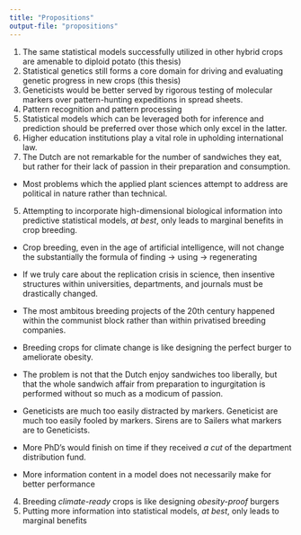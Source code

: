 ```yaml
---
title: "Propositions"
output-file: "propositions"
---
```



1. The same statistical models successfully utilized in other hybrid crops are amenable to diploid potato
\newline (this thesis)
2. Statistical genetics still forms a core domain for driving and evaluating genetic progress in new crops
\newline (this thesis)
3. Geneticists would be better served by rigorous testing of molecular markers over pattern-hunting expeditions in spread sheets.
3. Pattern recognition and pattern processing
4. Statistical models which can be leveraged both for inference and prediction should be preferred over those which only excel in the latter.
5. Higher education institutions play a vital role in upholding international law.
6. The Dutch are not remarkable for the number of sandwiches they eat, but rather for their lack of passion in their preparation and consumption.

:::{.content-hidden}
* Most problems which the applied plant sciences attempt to address are political in nature rather than technical.
5. Attempting to incorporate high-dimensional biological information into predictive statistical models, _at best_, only leads to marginal benefits in crop breeding.
* Crop breeding, even in the age of artificial intelligence, will not change the substantially the formula of finding -> using -> regenerating

* If we truly care about the replication crisis in science, then insentive structures within universities, departments, and journals must be drastically changed. 

* The most ambitous breeding projects of the 20th century happened within the communist block rather than within privatised breeding companies.

* Breeding crops for climate change is like designing the perfect burger to ameliorate obesity.

* The problem is not that the Dutch enjoy sandwiches too liberally, but that the whole sandwich affair from preparation to ingurgitation is performed without so much as a modicum of passion.

* Geneticists are much too easily distracted by markers. Geneticist are much too easily fooled by markers. Sirens are to Sailers what markers are to Geneticists.

* More PhD's would finish on time if they received _a cut_ of the department distribution fund.

* More information content in a model does not necessarily make for better performance
4. Breeding _climate-ready_ crops is like designing _obesity-proof_ burgers
5. Putting more information into statistical models, _at best_, only leads to marginal benefits
:::


